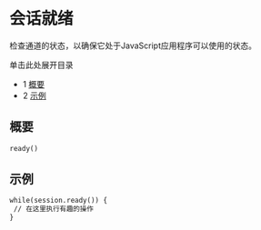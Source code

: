 # 会话就绪

检查通道的状态，以确保它处于JavaScript应用程序可以使用的状态。

单击此处展开目录

* 1 [概要](#synopsis)
* 2 [示例](#--)

## 概要

```xml
ready()
```

## 示例

```xml
while(session.ready()) {
 // 在这里执行有趣的操作
}
```
